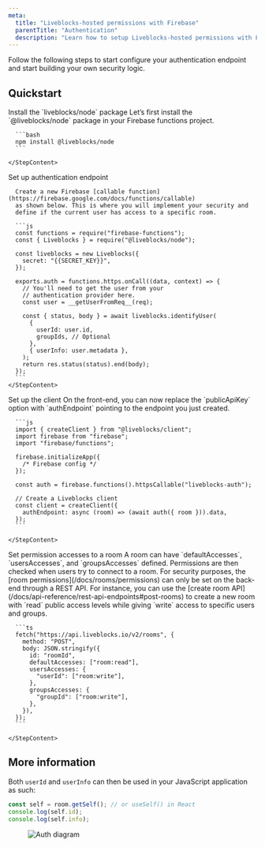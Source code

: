 ```yaml
---
meta:
  title: "Liveblocks-hosted permissions with Firebase"
  parentTitle: "Authentication"
  description: "Learn how to setup Liveblocks-hosted permissions with Firebase."
---
```


Follow the following steps to start configure your authentication endpoint and
start building your own security logic.

## Quickstart

<Steps>
  <Step>
    <StepTitle>Install the `liveblocks/node` package</StepTitle>
    <StepContent>
      Let’s first install the `@liveblocks/node` package in your
      Firebase functions project.
      
      ```bash
      npm install @liveblocks/node
      ```

    </StepContent>

  </Step>
  <Step>
    <StepTitle>Set up authentication endpoint</StepTitle>
    <StepContent>

      Create a new Firebase [callable function](https://firebase.google.com/docs/functions/callable)
      as shown below. This is where you will implement your security and
      define if the current user has access to a specific room.

      ```js
      const functions = require("firebase-functions");
      const { Liveblocks } = require("@liveblocks/node");

      const liveblocks = new Liveblocks({
        secret: "{{SECRET_KEY}}",
      });

      exports.auth = functions.https.onCall((data, context) => {
        // You'll need to get the user from your
        // authentication provider here.
        const user = __getUserFromReq__(req);

        const { status, body } = await liveblocks.identifyUser(
          {
            userId: user.id,
            groupIds, // Optional
          },
          { userInfo: user.metadata },
        );
        return res.status(status).end(body);
      });
      ```
    </StepContent>

  </Step>
  <Step>
    <StepTitle>Set up the client</StepTitle>
    <StepContent>
      On the front-end, you can now replace the `publicApiKey`
      option with `authEndpoint` pointing to the endpoint you
      just created.

      ```js
      import { createClient } from "@liveblocks/client";
      import firebase from "firebase";
      import "firebase/functions";

      firebase.initializeApp({
        /* Firebase config */
      });

      const auth = firebase.functions().httpsCallable("liveblocks-auth");

      // Create a Liveblocks client
      const client = createClient({
        authEndpoint: async (room) => (await auth({ room })).data,
      });
      ```

    </StepContent>

  </Step>
  <Step lastStep>
    <StepTitle>Set permission accesses to a room</StepTitle>
    <StepContent>
      A room can have `defaultAccesses`, `usersAccesses`, and `groupsAccesses` defined.
      Permissions are then checked when users try to connect to a room. For security purposes,
      the [room permissions](/docs/rooms/permissions) can only be set on the back-end through a REST API.
      For instance, you can use the [create room API](/docs/api-reference/rest-api-endpoints#post-rooms)
      to create a new room with `read` public access levels while giving `write` access to specific users and groups.

      ```ts
      fetch("https://api.liveblocks.io/v2/rooms", {
        method: "POST",
        body: JSON.stringify({
          id: "roomId",
          defaultAccesses: ["room:read"],
          usersAccesses: {
            "userId": ["room:write"],
          },
          groupsAccesses: {
            "groupId": ["room:write"],
          },
        }),
      });
      ```

    </StepContent>

  </Step>
</Steps>

## More information

Both `userId` and `userInfo` can then be used in your JavaScript application as
such:

```ts
const self = room.getSelf(); // or useSelf() in React
console.log(self.id);
console.log(self.info);
```

<Figure>
  <Image
    src="/assets/liveblocks-hosted-auth-diagram.png"
    alt="Auth diagram"
    width={768}
    height={576}
  />
</Figure>
